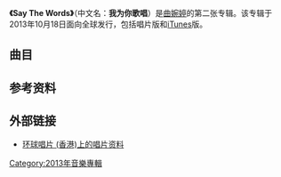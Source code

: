 {{multiple issues|
{{copyedit|time=2013-11-16T05:14:51+00:00}}
{{expand|time=2013-11-16T05:14:51+00:00}}
{{refimprove|time=2013-11-16T05:14:51+00:00}}
}}
{{Album infobox |
|  Name          = Say The Words<br>我为你歌唱
|  Type          = Studio
|  Artist        = [[曲婉婷|曲婉婷]]
|  Cover         = Say The Words.JPG
|  Recorded      = 2013
|  Released      = 2013年10月18日
|  Genre         = 英文流行、國語流行
|  Label         = {{flagicon|US}}{{flagicon|CAN}}NETTWERK RECORDS<br />{{flagicon|HK}}[[环球唱片_(香港)|环球唱片 (香港)]]<br />{{flagicon|CHN}}星外星唱片<br />{{flagicon|Taiwan}}[[环球唱片_(台湾)|环球唱片 (台湾)]]
|  Length        =
|  Producer      = 曲婉婷
|  Reviews       = 
|  Last album    = [[Everything_In_The_World|Everything In The World]]（2012年）
|  This album    = Say The Words<br>我为你歌唱（2013年）
|  Next album    =
}}

'''《Say The Words》'''（中文名：'''我为你歌唱'''）是[[曲婉婷|曲婉婷]]的第二张专辑。该专辑于2013年10月18日面向全球发行，包括唱片版和[[iTunes|iTunes]]版。

==曲目==
{{tracklist
| collapsed       = 
| headline        =
| extra_column    = 監制

| title1          = Time, My Friend
| writer1         =
| extra1          = 
| length1         = 4:07

| title2          = 爱的海洋
| writer2         = 
| extra2          = 
| length2         = 3:46

| title3          = 阳光下的我们
| writer3         = 
| extra3          = 
| length3         = 4:10

| title4          = STHU
| writer4         = 
| extra4          = 
| length4         = 3:23

| title5          = Joker Needs Laughter Too
| writer5         = 
| extra5          = 
| length5         = 4:15

| title6          = 我为你歌唱
| writer6         = 
| extra6          = 
| length6         = 4:13

| title7          = Sing For You
| writer7         = 
| extra7          = 
| length7         = 3:27

| title8          = Love Struck Me Down
| writer8         = 
| extra8          = 
| length8         = 4:07

| title9          = My Little Friend
| writer9         = 
| extra9          = 
| length9         = 5:20

| title10         = Exit This Way
| writer10         = 
| extra10          = 
| length10        = 4:04

| title11          = Life Is A Struggle
| extra11          = 
| length11         = 3:25

| title12          = Say The Words 
| extra12          = 
| length12         = 6:11


| title13          = Time, My Friend （大中华地区版本除外）
| extra13          = 
| length13         = 4:05
}}
==参考资料==
{{reflist}}
==外部链接==
*[http://www.umg.com.hk/album/2613/detail 环球唱片 (香港)上的唱片资料]{{Wayback|url=http://www.umg.com.hk/album/2613/detail |date=20131125010734 }}
[[Category:2013年音樂專輯|Category:2013年音樂專輯]]